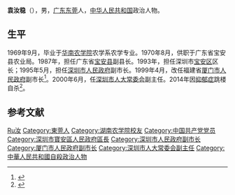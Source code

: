 '''袁汝稳'''（{{bd|1944年|9月|2014年|2月1日|catIdx=Yuan}}），男，[[广东|广东]][[东莞|东莞]]人，[[中华人民共和国|中华人民共和国]]政治人物。

== 生平 ==
1969年9月，毕业于[[华南农学院|华南农学院]]农学系农学专业。1970年8月，供职于广东省宝安县农业局。1987年，担任广东省[[宝安县|宝安县]]副县长。1993年，担任深圳市[[宝安区|宝安区]]区长；1995年5月，担任[[深圳市人民政府|深圳市人民政府]]副市长。1999年4月，改任福建省[[厦门市人民政府|厦门市人民政府]]副市长<ref>{{cite news|title=深圳原副市长袁汝稳年初二坠亡 家属称患抑郁症|url=http://news.zj.com/detail/1506791.shtml|accessdate=2014-02-21|newspaper=浙江新闻网|archive-date=2014-02-28|archive-url=https://web.archive.org/web/20140228143936/http://news.zj.com/detail/1506791.shtml|dead-url=no}}</ref>。2000年6月，任[[深圳市人大常委会|深圳市人大常委会]]副主任。2014年因[[抑郁症|抑郁症]]跳楼自杀<ref>{{cite news|title=深圳原副市长袁汝稳年初二坠亡|url=http://news.ifeng.com/mainland/detail_2014_02/19/33944402_0.shtml|accessdate=2014-02-21|newspaper=凤凰网|archive-date=2014-02-21|archive-url=https://web.archive.org/web/20140221114156/http://news.ifeng.com/mainland/detail_2014_02/19/33944402_0.shtml|dead-url=no}}</ref>。

== 参考文献 ==
{{reflist}}

{{中国政治人物小作品}}

{{Authority control}}
{{DEFAULTSORT:Yuan袁}}
[[Category:袁姓|Ru汝]]
[[Category:東莞人|Category:東莞人]]
[[Category:湖南农学院校友|Category:湖南农学院校友]]
[[Category:中国共产党党员|Category:中国共产党党员]]
[[Category:深圳市寶安區人民政府區長|Category:深圳市寶安區人民政府區長]]
[[Category:深圳市人民政府副市长|Category:深圳市人民政府副市长]]
[[Category:厦门市人民政府副市长|Category:厦门市人民政府副市长]]
[[Category:深圳市人大常委会副主任|Category:深圳市人大常委会副主任]]
[[Category:中華人民共和國自殺政治人物|Category:中華人民共和國自殺政治人物]]